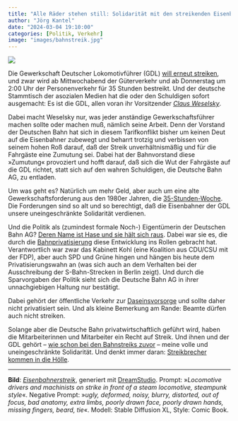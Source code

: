 ```yaml
---
title: "Alle Räder stehen still: Solidarität mit den streikenden Eisenbahnern"
author: "Jörg Kantel"
date: "2024-03-04 19:10:00"
categories: [Politik, Verkehr]
image: "images/bahnstreik.jpg"
---
```


[![](images/bahnstreik-b.jpg)](https://www.flickr.com/photos/schockwellenreiter/53567803324/)

Die Gewerkschaft Deutscher Lokomotivführer (GDL) [will erneut streiken](https://www.tagesschau.de/wirtschaft/unternehmen/bahn-streiks-gdl-100.html), und zwar wird ab Mittwochabend der Güterverkehr und ab Donnerstag um 2:00 Uhr der Personenverkehr für 35 Stunden bestreikt. Und der deutsche Stammtisch der asozialen Medien hat die oder den Schuldigen sofort ausgemacht: Es ist die GDL, allen voran ihr Vorsitzender *[Claus Weselsky](https://de.wikipedia.org/wiki/Claus_Weselsky)*.

Dabei macht Weselsky nur, was jeder anständige Gewerkschaftsführer machen sollte oder machen muß, nämlich seine Arbeit. Denn der Vorstand der Deutschen Bahn hat sich in diesem Tarifkonflikt bisher um keinen Deut auf die Eisenbahner zubewegt und beharrt trotzig und verbissen von seinem hohen Roß darauf, daß der Streik unverhältnismäßig und für die Fahrgäste eine Zumutung sei. Dabei hat der Bahnvorstand diese »Zumutung« provoziert und hofft darauf, daß sich die Wut der Fahrgäste auf die GDL richtet, statt sich auf den wahren Schuldigen, die Deutsche Bahn AG, zu entladen.

Um was geht es? Natürlich um mehr Geld, aber auch um eine alte Gewerkschaftsforderung aus den 1980er Jahren, die [35-Stunden-Woche](https://de.wikipedia.org/wiki/Auseinandersetzungen_um_die_35-Stunden-Woche). Die Forderungen sind so alt und so berechtigt, daß die Eisenbahner der GDL unsere uneingeschränkte Solidarität verdienen.

Und die Politik als (zumindest formale Noch-) Eigentümerin der Deutschen Bahn AG? [Deren Name ist Hase und sie hält sich raus](https://www.tagesschau.de/inland/gesellschaft/bahn-streik-reaktionen-100.html). Dabei war sie es, die durch die [Bahnprivatisierung](https://de.wikipedia.org/wiki/Bahnprivatisierung) diese Entwicklung ins Rollen gebracht hat. Verantwortlich war zwar das Kabinett Kohl (eine Koalition aus CDU/CSU mit der FDP), aber auch SPD und Grüne hingen und hängen bis heute dem Privatisierungswahn an (was sich auch an dem Verhalten bei der Ausschreibung der S-Bahn-Strecken in Berlin zeigt). Und durch die Sparvorgaben der Politik sieht sich die Deutsche Bahn AG in ihrer unnachgiebigen Haltung nur bestätigt.

Dabei gehört der öffentliche Verkehr zur [Daseinsvorsorge](https://de.wikipedia.org/wiki/Daseinsvorsorge) und sollte daher nicht privatisiert sein. Und als kleine Bemerkung am Rande: Beamte dürfen auch nicht streiken.

Solange aber die Deutsche Bahn privatwirtschaftlich geführt wird, haben die Mitarbeiterinnen und Mitarbeiter ein Recht auf Streik. Und ihnen und der GDL gehört -- [wie schon bei den Bahnstreiks zuvor](http://blog.schockwellenreiter.de/2021/08/2021081101.html) -- meine volle und uneingeschränkte Solidarität. Und denkt immer daran: [Streikbrecher kommen in die Hölle](http://cognitiones.kantel-chaos-team.de/sammlungen/liederbuch/caseyjones.html).

---

**Bild**: *[Eisenbahnerstreik](https://www.flickr.com/photos/schockwellenreiter/53567803324/)*, generiert mit [DreamStudio](https://beta.dreamstudio.ai/generate). Prompt: »*Locomotive drivers and machinists on strike in front of a steam locomotive, steampunk style*«. Negative Prompt: »*ugly, deformed, noisy, blurry, distorted, out of focus, bad anatomy, extra limbs, poorly drawn face, poorly drawn hands, missing fingers, beard, tie*«. Modell: Stable Diffusion XL, Style: Comic Book.